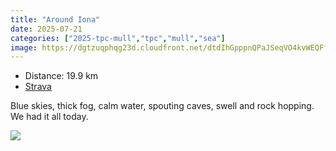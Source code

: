 ```yaml
---
title: "Around Iona"
date: 2025-07-21
categories: ["2025-tpc-mull","tpc","mull","sea"]
image: https://dgtzuqphqg23d.cloudfront.net/dtdIhGpppnQPaJSeqVO4kvWEQFfa4fjSZhuWnAHw0MI-768x576.jpg
---
```


- Distance: 19.9 km
- [Strava](https://www.strava.com/activities/15187727000)

Blue skies, thick fog, calm water, spouting caves, swell and rock hopping. We had it all today.

![](https://dgtzuqphqg23d.cloudfront.net/dtdIhGpppnQPaJSeqVO4kvWEQFfa4fjSZhuWnAHw0MI-768x576.jpg)



